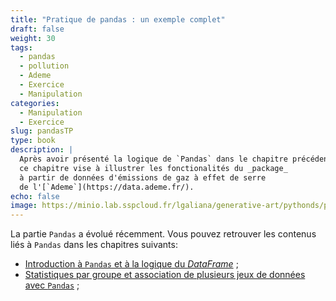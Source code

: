 ```yaml
---
title: "Pratique de pandas : un exemple complet"
draft: false
weight: 30
tags:
  - pandas
  - pollution
  - Ademe
  - Exercice
  - Manipulation
categories:
  - Manipulation
  - Exercice
slug: pandasTP
type: book
description: |
  Après avoir présenté la logique de `Pandas` dans le chapitre précédent, 
  ce chapitre vise à illustrer les fonctionalités du _package_ 
  à partir de données d'émissions de gaz à effet de serre
  de l'[`Ademe`](https://data.ademe.fr/). 
echo: false
image: https://minio.lab.sspcloud.fr/lgaliana/generative-art/pythonds/panda_stretching.png
---
```


La partie `Pandas` a évolué récemment. Vous pouvez retrouver les contenus liés à `Pandas` dans les chapitres suivants:

- [Introduction à `Pandas` et à la logique du _DataFrame_](/content/manipulation/02_pandas_intro.qmd) ;
- [Statistiques par groupe et association de plusieurs jeux de données avec `Pandas`](/content/manipulation/02_pandas_suite.qmd) ;
